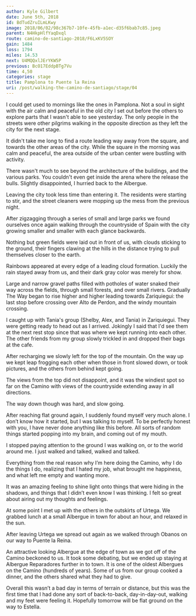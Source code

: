 ```yaml
---
author: Kyle Gilbert
date: June 5th, 2018
id: BdTudZruILmLKwy
image: 2018/06/02/98c367b7-10fe-45fb-a1ec-d35f6bab7c85.jpeg
parent: N4HkpHlfYaqDxql
route: camino-de-santiago-2018/F6LxKV5SOY
gain: 1484
loss: 1794
miles: 14.53
next: U4MQQxlJErYKW5P
previous: BcO17EddpBTg7Vu
time: 4,50
categories: stage
title: Pamplona to Puente la Reina
uri: /post/walking-the-camino-de-santiago/stage/04
---
```


<Stats />

<Route />

I could get used to mornings like the ones in Pamplona. Not a soul in
sight with the air calm and peaceful in the old city I set out before the
others to explore parts that I wasn't able to see yesterday. The only people in
the streets were other pilgrims walking in the opposite direction as they left
the city for the next stage.

It didn't take me long to find a route leading way away from the square, and
towards the other areas of the city. While the square in the morning was calm
and peaceful, the area outside of the urban center were bustling with
activity.

There wasn't much to see beyond the architecture of the buildings, and the
various parks. You couldn't even get inside the arena where the release the
bulls. Slightly disappointed, I hurried back to the Albergue.

Leaving the city took less time than entering it. The residents were starting to
stir, and the street cleaners were mopping up the mess from the previous
night.

After zigzagging through a series of small and large parks we found ourselves
once again walking through the countryside of Spain with the city growing
smaller and smaller with each glance backwards.

Nothing but green fields were laid out in front of us, with clouds sticking to
the ground, their fingers clawing at the hills in the distance trying to pull
themselves closer to the earth.

Rainbows appeared at every edge of a leading cloud formation. Luckily the rain
stayed away from us, and their dark gray color was merely for show.

Large and narrow gravel paths filled with potholes of water snaked their way
across the fields, through small forests, and over small rivers. Gradually The
Way began to rise higher and higher leading towards Zariquiegui: the last stop
before crossing over Alto de Perdon, and the windy mountain crossing.

I caught up with Tania's group (Shelby, Alex, and Tania) in Zariquiegui. They
were getting ready to head out as I arrived. Jokingly I said that I'd see them
at the next rest stop since that was where we kept running into each other. The
other friends from my group slowly trickled in and dropped their bags at the
cafe.

After recharging we slowly left for the top of the mountain. On the way up we
kept leap frogging each other when those in front slowed down, or took
pictures, and the others from behind kept going.

The views from the top did not disappoint, and it was the windiest spot so far
on the Camino with views of the countryside extending away in all directions.

The way down though was hard, and slow going.

After reaching flat ground again, I suddenly found myself very much alone. I
don’t know how it started, but I was talking to myself. To be perfectly honest
with you, I have never done anything like this before. All sorts of random
things started popping into my brain, and coming out of my mouth.

I stopped paying attention to the ground I was walking on, or to the world
around me. I just walked and talked, walked and talked.

Everything from the real reason why I’m here doing the Camino, why I do the
things I do, realizing that I hated my job, what brought me happiness, and what
left me empty and wanting more.

It was an amazing feeling to shine light onto things that were hiding in the
shadows, and things that I didn’t even know I was thinking. I felt so great
about airing out my thoughts and feelings.

At some point I met up with the others in the outskirts of Urtega. We grabbed
lunch at a small Albergue in town for about an hour, and relaxed in the sun.

After leaving Urtega we spread out again as we walked through Obanos on our way
to Puente la Reina.

An attractive looking Albergue at the edge of town as we got off of the Camino
beckoned to us. It took some debating, but we ended up staying at Albergue
Reparadores further in to town. It is one of the oldest Albergues on the
Camino (hundreds of years). Some of us from our group cooked a dinner, and the
others shared what they had to give.

Overall this wasn’t a bad day in terms of terrain or distance, but this was the
first time that I had done any sort of back-to-back, day-in-day-out, walking
and my feet were feeling it. Hopefully tomorrow will be flat ground on the way
to Estella.

